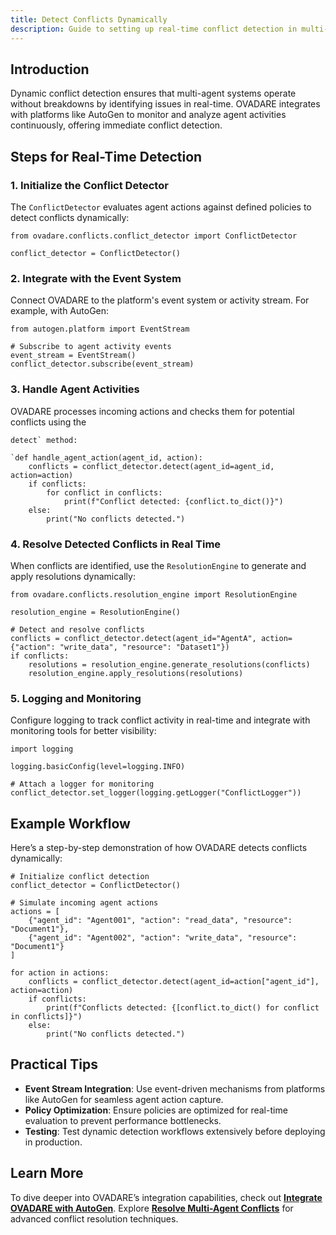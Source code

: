 ```yaml
---
title: Detect Conflicts Dynamically
description: Guide to setting up real-time conflict detection in multi-agent systems with OVADARE.
---
```


## Introduction

Dynamic conflict detection ensures that multi-agent systems operate without breakdowns by identifying issues in real-time. OVADARE integrates with platforms like AutoGen to monitor and analyze agent activities continuously, offering immediate conflict detection.

## Steps for Real-Time Detection

### 1. Initialize the Conflict Detector

The `ConflictDetector` evaluates agent actions against defined policies to detect conflicts dynamically:

```
from ovadare.conflicts.conflict_detector import ConflictDetector

conflict_detector = ConflictDetector()
```

### 2. Integrate with the Event System

Connect OVADARE to the platform's event system or activity stream. For example, with AutoGen:

```
from autogen.platform import EventStream

# Subscribe to agent activity events
event_stream = EventStream()
conflict_detector.subscribe(event_stream)
```

### 3. Handle Agent Activities

OVADARE processes incoming actions and checks them for potential conflicts using the 
```
detect` method:

`def handle_agent_action(agent_id, action):
    conflicts = conflict_detector.detect(agent_id=agent_id, action=action)
    if conflicts:
        for conflict in conflicts:
            print(f"Conflict detected: {conflict.to_dict()}")
    else:
        print("No conflicts detected.")
```

### 4. Resolve Detected Conflicts in Real Time

When conflicts are identified, use the `ResolutionEngine` to generate and apply resolutions dynamically:

```
from ovadare.conflicts.resolution_engine import ResolutionEngine

resolution_engine = ResolutionEngine()

# Detect and resolve conflicts
conflicts = conflict_detector.detect(agent_id="AgentA", action={"action": "write_data", "resource": "Dataset1"})
if conflicts:
    resolutions = resolution_engine.generate_resolutions(conflicts)
    resolution_engine.apply_resolutions(resolutions)
```

### 5. Logging and Monitoring

Configure logging to track conflict activity in real-time and integrate with monitoring tools for better visibility:

```
import logging

logging.basicConfig(level=logging.INFO)

# Attach a logger for monitoring
conflict_detector.set_logger(logging.getLogger("ConflictLogger"))
```

## Example Workflow

Here’s a step-by-step demonstration of how OVADARE detects conflicts dynamically:

```
# Initialize conflict detection
conflict_detector = ConflictDetector()

# Simulate incoming agent actions
actions = [
    {"agent_id": "Agent001", "action": "read_data", "resource": "Document1"},
    {"agent_id": "Agent002", "action": "write_data", "resource": "Document1"}
]

for action in actions:
    conflicts = conflict_detector.detect(agent_id=action["agent_id"], action=action)
    if conflicts:
        print(f"Conflicts detected: {[conflict.to_dict() for conflict in conflicts]}")
    else:
        print("No conflicts detected.")
```

## Practical Tips

- **Event Stream Integration**: Use event-driven mechanisms from platforms like AutoGen for seamless agent action capture.
- **Policy Optimization**: Ensure policies are optimized for real-time evaluation to prevent performance bottlenecks.
- **Testing**: Test dynamic detection workflows extensively before deploying in production.

## Learn More

To dive deeper into OVADARE’s integration capabilities, check out **[Integrate OVADARE with AutoGen](integrate-with-autogen)**. Explore **[Resolve Multi-Agent Conflicts](resolve-multi-agent-conflicts)** for advanced conflict resolution techniques.
